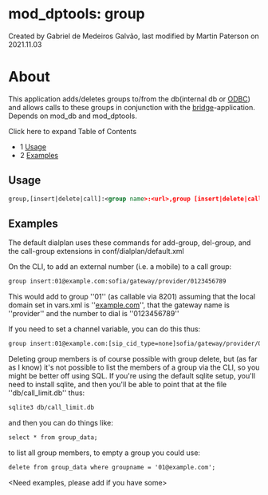 
# mod_dptools: group 

 Created by  Gabriel de Medeiros Galvão, last modified by  Martin Paterson on 2021.11.03

# About

This application adds/deletes groups to/from the db(internal db or [ODBC](../../Databases/ODBC-DSN/Using-ODBC-in-the-core_6586653.mdx)) and allows calls to these groups in conjunction with the [bridge](./6586484.mdx#45-user)\-application. Depends on mod\_db and mod\_dptools.

Click here to expand Table of Contents

* 1 [Usage](#usage)
* 2 [Examples](#examples)

## Usage

```xml
group,[insert|delete|call]:<group name>:<url>,group [insert|delete|call]
```

## Examples

The default dialplan uses these commands for add-group, del-group, and the call-group extensions in conf/dialplan/default.xml

On the CLI, to add an external number (i.e. a mobile) to a call group:

```xml
group insert:01@example.com:sofia/gateway/provider/0123456789
```

This would add to group ''01'' (as callable via 8201) assuming that the local domain set in vars.xml is ''[example.com](http://example.com)'', that the gateway name is ''provider'' and the number to dial is ''0123456789''

If you need to set a channel variable, you can do this thus:

```xml
group insert:01@example.com:[sip_cid_type=none]sofia/gateway/provider/0123456789
```

Deleting group members is of course possible with group delete, but (as far as I know) it's not possible to list the members of a group via the CLI, so you might be better off using SQL. If you're using the default sqlite setup, you'll need to install sqlite, and then you'll be able to point that at the file ''db/call\_limit.db'' thus:

```xml
sqlite3 db/call_limit.db
```

and then you can do things like:

```xml
select * from group_data;
```

to list all group members, to empty a group you could use:

```xml
delete from group_data where groupname = '01@example.com';
```

&lt;Need examples, please add if you have some>


